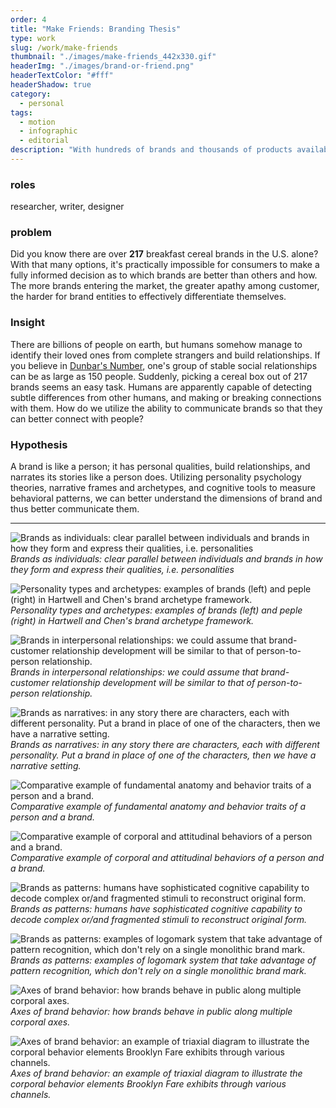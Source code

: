 ```yaml
---
order: 4
title: "Make Friends: Branding Thesis"
type: work
slug: /work/make-friends
thumbnail: "./images/make-friends_442x330.gif"
headerImg: "./images/brand-or-friend.png"
headerTextColor: "#fff"
headerShadow: true
category:
  - personal
tags:
  - motion
  - infographic
  - editorial
description: "With hundreds of brands and thousands of products available, how do people identify and choose a brand over another? Perhaps the same way as we identify our friends among billions of strangers on earth."
---
```



<EmbedVideo
  videoChannel="vimeo"
  aspectRatioPadding="56.34"
  videoId="65117847"
/>

<section class="portfolioDetail">

### roles

researcher, writer, designer

</section>

<section class="portfolioDetail">

### problem

Did you know there are over **217** breakfast cereal brands in the U.S. alone? With that many options, it's practically impossible for consumers to make a fully informed decision as to which brands are better than others and how. The more brands entering the market, the greater apathy among customer, the harder for brand entities to effectively differentiate themselves.

</section>

<section class="portfolioDetail">

### Insight

There are billions of people on earth, but humans somehow manage to identify their loved ones from complete strangers and build relationships. If you believe in [Dunbar's Number](https://en.wikipedia.org/wiki/Dunbar%27s_numbe), one's group of stable social relationships can be as large as 150 people. Suddenly, picking a cereal box out of 217 brands seems an easy task. Humans are apparently capable of detecting subtle differences from other humans, and making or breaking connections with them. How do we utilize the ability to communicate brands so that they can better connect with people?

</section>

<section class="portfolioDetail">

### Hypothesis

A brand is like a person; it has personal qualities, build relationships, and narrates its stories like a person does. Utilizing personality psychology theories, narrative frames and archetypes, and cognitive tools to measure behavioral patterns, we can better understand the dimensions of brand and thus better communicate them.

</section>

<ButtonContainer>
  <SimpleButton href="#" variant="yellow" cta="Download as PDF" />
  <SimpleButton
    href="http://www.blurb.com/b/4521259-make-friends"
    variant="green"
    cta="Purchase printed copy"
  />
</ButtonContainer>

---

![Brands as individuals: clear parallel between individuals and brands in how they form and express their qualities, i.e. personalities](./images/mf-personal-q.png)
_Brands as individuals: clear parallel between individuals and brands in how they form and express their qualities, i.e. personalities_

![Personality types and archetypes: examples of brands (left) and peple (right) in Hartwell and Chen's brand archetype framework.](./images/mf-archetypes.png)
_Personality types and archetypes: examples of brands (left) and peple (right) in Hartwell and Chen's brand archetype framework._

![Brands in interpersonal relationships: we could assume that brand-customer relationship development will be similar to that of person-to-person relationship.](./images/mf-interpersonal.png)
_Brands in interpersonal relationships: we could assume that brand-customer relationship development will be similar to that of person-to-person relationship._

![Brands as narratives: in any story there are characters, each with different personality. Put a brand in place of one of the characters, then we have a narrative setting.](./images/mf-narrative.png)
_Brands as narratives: in any story there are characters, each with different personality. Put a brand in place of one of the characters, then we have a narrative setting._

![Comparative example of fundamental anatomy and behavior traits of a person and a brand.](./images/mf-parallel01.png)
_Comparative example of fundamental anatomy and behavior traits of a person and a brand._

![Comparative example of corporal and attitudinal behaviors of a person and a brand.](./images/mf-parallel02.png)
_Comparative example of corporal and attitudinal behaviors of a person and a brand._

![Brands as patterns: humans have sophisticated cognitive capability to decode complex or/and fragmented stimuli to reconstruct original form.](./images/mf-patterns.png)
_Brands as patterns: humans have sophisticated cognitive capability to decode complex or/and fragmented stimuli to reconstruct original form._

![Brands as patterns: examples of logomark system that take advantage of pattern recognition, which don't rely on a single monolithic brand mark.](./images/mf-patterns2.png)
_Brands as patterns: examples of logomark system that take advantage of pattern recognition, which don't rely on a single monolithic brand mark._

![Axes of brand behavior: how brands behave in public along multiple corporal axes.](./images/mf-axes.png)
_Axes of brand behavior: how brands behave in public along multiple corporal axes._

![Axes of brand behavior: an example of triaxial diagram to illustrate the corporal behavior elements Brooklyn Fare exhibits through various channels.](./images/mf-axes2.png)
_Axes of brand behavior: an example of triaxial diagram to illustrate the corporal behavior elements Brooklyn Fare exhibits through various channels._
